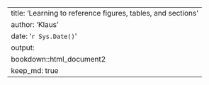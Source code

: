 ---
title: 'Learning to reference figures, tables, and sections'
author: 'Klaus'
date: '`r Sys.Date()`'
output:
    bookdown::html_document2
keep_md: true
---